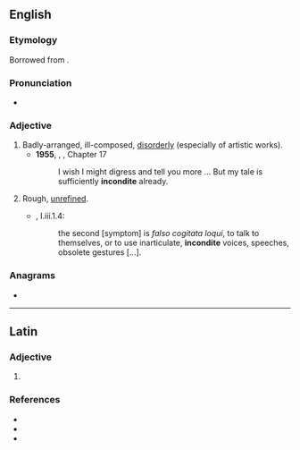 ==English==

===Etymology===
Borrowed from {{bor|en|la|inconditus}}.

===Pronunciation===
* {{a|UK}} {{IPA|/ɪnˈkɒndɪt/|lang=en}}

===Adjective===
{{head|en|adjective}}

# Badly-arranged, ill-composed, [[disorderly]] (especially of artistic works).
#* '''1955''', {{w|Vladimir Nabokov}}, ''{{w|Lolita}}'', Chapter 17
#*: I wish I might digress and tell you more ... But my tale is sufficiently '''incondite''' already.
# Rough, [[unrefined]].
#* {{RQ:RBrtn AntmyMlncly}}, I.iii.1.4:
#*: the second [symptom] is ''falso cogitata loqui'', to talk to themselves, or to use inarticulate, '''incondite''' voices, speeches, obsolete gestures&nbsp;[…].

===Anagrams===
* {{anagrams|en|a=cdeiinnot|identicon|nicotined}}

----

==Latin==

===Adjective===
{{la-adj-form|incondite}}

# {{inflection of|inconditus||voc|m|s|lang=la}}

===References===
* {{R:L&S}}
* {{R:Elementary Lewis}}
* {{R:Gaffiot}}